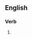 {{also|reëmerged|re-emerged}}

==English==

===Verb===
{{head|en|verb form}}

# {{en-past of|reemerge}}